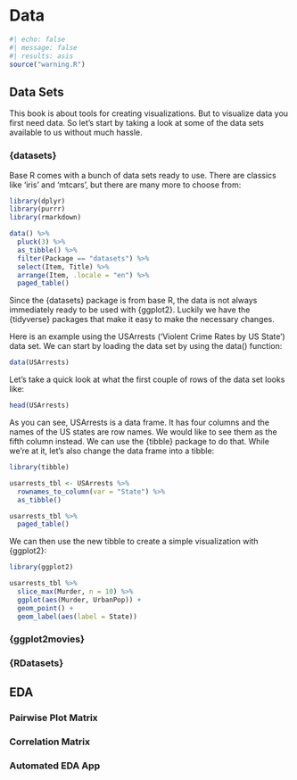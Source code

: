 # Data {#sec-data}

```r
#| echo: false
#| message: false
#| results: asis
source("warning.R")
```

## Data Sets

This book is about tools for creating visualizations. But to visualize data you first need data. So let's start by taking a look at some of the data sets available to us without much hassle.

### {datasets}

Base R comes with a bunch of data sets ready to use. There are classics like 'iris' and 'mtcars', but there are many more to choose from:

```r
library(dplyr)
library(purrr)
library(rmarkdown)

data() %>%
  pluck(3) %>%
  as_tibble() %>%
  filter(Package == "datasets") %>%
  select(Item, Title) %>%
  arrange(Item, .locale = "en") %>% 
  paged_table()
```

Since the {datasets} package is from base R, the data is not always immediately ready to be used with {ggplot2}. Luckily we have the {tidyverse} packages that make it easy to make the necessary changes.

Here is an example using the USArrests ('Violent Crime Rates by US State') data set. We can start by loading the data set by using the data() function:

```r
data(USArrests)
```

Let's take a quick look at what the first couple of rows of the data set looks like:

```r
head(USArrests)
```

As you can see, USArrests is a data frame. It has four columns and the names of the US states are row names. We would like to see them as the fifth column instead. We can use the {tibble} package to do that. While we're at it, let's also change the data frame into a tibble:

```r
library(tibble)

usarrests_tbl <- USArrests %>%
  rownames_to_column(var = "State") %>%
  as_tibble()
```

```r
usarrests_tbl %>%
  paged_table()
```

We can then use the new tibble to create a simple visualization with {ggplot2}:

```r
library(ggplot2)

usarrests_tbl %>%
  slice_max(Murder, n = 10) %>% 
  ggplot(aes(Murder, UrbanPop)) +
  geom_point() +
  geom_label(aes(label = State))
```

### {ggplot2movies}

### {RDatasets}

## EDA

### Pairwise Plot Matrix

### Correlation Matrix

### Automated EDA App
